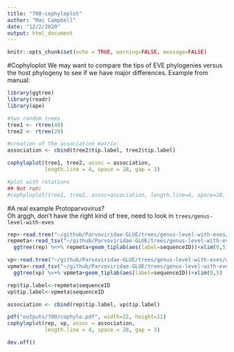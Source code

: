 ```yaml
---
title: "700-cophyloplot"
author: "Mac Campbell"
date: "12/2/2020"
output: html_document
---
```


```r
knitr::opts_chunk$set(echo = TRUE, warning=FALSE, message=FALSE)
```

#Cophyloplot
We may want to compare the tips of EVE phylogenies versus the host phylogeny to see if we have major differences.
Example from manual:     
```r
library(ggtree)
library(readr)
library(ape)

#two random trees
tree1 <- rtree(40)
tree2 <- rtree(20)

#creation of the association matrix:
association <- cbind(tree2$tip.label, tree2$tip.label)

cophyloplot(tree1, tree2, assoc = association,
            length.line = 4, space = 28, gap = 3)

#plot with rotations
## Not run: 
#cophyloplot(tree1, tree2, assoc=association, length.line=4, space=28, gap=3, rotate=TRUE)

```

#A real example
Protoparvovirus?     
Oh arggh, don't have the right kind of tree, need to look in `trees/genus-level-with-eves`
```r
rep<-read.tree("~/github/Parvoviridae-GLUE/trees/genus-level-with-eves/dependo-root-rep78.eve.export_nucs.tre")
repmeta<-read_tsv("~/github/Parvoviridae-GLUE/trees/genus-level-with-eves/dependo-root-rep78.eve.figtree-annotations.tsv")
  ggtree(rep) %<+% repmeta+geom_tiplab(aes(label=sequenceID))+xlim(0,5)

```

```r
vp<-read.tree("~/github/Parvoviridae-GLUE/trees/genus-level-with-eves/dependo-root-vp1.eve.export_nucs.tre")
vpmeta<-read_tsv("~/github/Parvoviridae-GLUE/trees/genus-level-with-eves/dependo-root-vp1.eve.figtree-annotations.tsv")
  ggtree(vp) %<+% vpmeta+geom_tiplab(aes(label=sequenceID))+xlim(0,5)

```

```r
rep$tip.label<-repmeta$sequenceID
vp$tip.label<-vpmeta$sequenceID

```

```r
association <- cbind(rep$tip.label, vp$tip.label)

pdf("outputs/700/cophylo.pdf", width=22, height=11)
cophyloplot(rep, vp, assoc = association,
            length.line = 4, space = 28, gap = 3)

dev.off()

```



